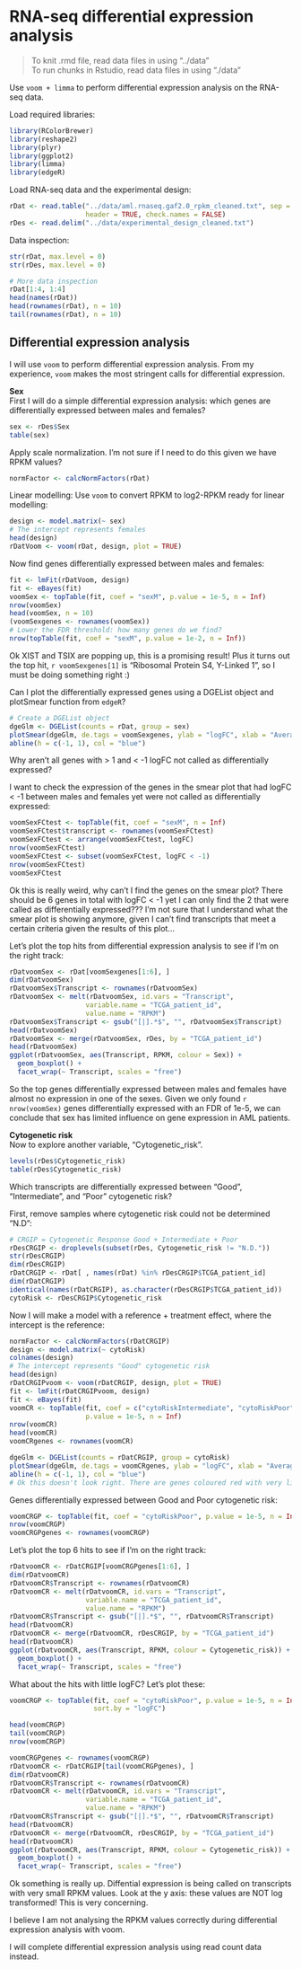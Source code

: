 RNA-seq differential expression analysis
========================================
> To knit .rmd file, read data files in using "../data"  
> To run chunks in Rstudio, read data files in using "./data"

Use `voom + limma` to perform differential expression analysis on the RNA-seq data.

Load required libraries:
```r
library(RColorBrewer)
library(reshape2)
library(plyr)
library(ggplot2)
library(limma)
library(edgeR)
```

Load RNA-seq data and the experimental design:
```r
rDat <- read.table("../data/aml.rnaseq.gaf2.0_rpkm_cleaned.txt", sep = "\t",
                   header = TRUE, check.names = FALSE)
rDes <- read.delim("../data/experimental_design_cleaned.txt")
```

Data inspection:
```r
str(rDat, max.level = 0)
str(rDes, max.level = 0)
```

```r
# More data inspection
rDat[1:4, 1:4]
head(names(rDat))
head(rownames(rDat), n = 10)
tail(rownames(rDat), n = 10)
```


## Differential expression analysis
I will use `voom` to perform differential expression analysis. From my experience, `voom` makes the most stringent calls for differential expression. 

**Sex**  
First I will do a simple differential expression analysis: which genes are differentially expressed between males and females?
```r
sex <- rDes$Sex
table(sex)
```

Apply scale normalization. I'm not sure if I need to do this given we have RPKM values?
```r
normFactor <- calcNormFactors(rDat)
```

Linear modelling: Use `voom` to convert RPKM to log2-RPKM ready for linear modelling:
```r
design <- model.matrix(~ sex)
# The intercept represents females
head(design)
rDatVoom <- voom(rDat, design, plot = TRUE)
```

Now find genes differentially expressed between males and females:
```r
fit <- lmFit(rDatVoom, design)
fit <- eBayes(fit)
voomSex <- topTable(fit, coef = "sexM", p.value = 1e-5, n = Inf)
nrow(voomSex)
head(voomSex, n = 10)
(voomSexgenes <- rownames(voomSex))
# Lower the FDR threshold: how many genes do we find?
nrow(topTable(fit, coef = "sexM", p.value = 1e-2, n = Inf))
```
Ok XIST and TSIX are popping up, this is a promising result! Plus it turns out the top hit, `r voomSexgenes[1]` is "Ribosomal Protein S4, Y-Linked 1", so I must be doing something right :)

Can I plot the differentially expressed genes using a DGEList object and plotSmear function from `edgeR`?
```r
# Create a DGEList object
dgeGlm <- DGEList(counts = rDat, group = sex)
plotSmear(dgeGlm, de.tags = voomSexgenes, ylab = "logFC", xlab = "AverageRPKM")
abline(h = c(-1, 1), col = "blue")
```
Why aren't all genes with > 1 and < -1 logFC not called as differentially expressed?

I want to check the expression of the genes in the smear plot that had logFC < -1 between males and females yet were not called as differentially expressed:
```r
voomSexFCtest <- topTable(fit, coef = "sexM", n = Inf)
voomSexFCtest$transcript <- rownames(voomSexFCtest)
voomSexFCtest <- arrange(voomSexFCtest, logFC)
nrow(voomSexFCtest)
voomSexFCtest <- subset(voomSexFCtest, logFC < -1)
nrow(voomSexFCtest)
voomSexFCtest
```
Ok this is really weird, why can't I find the genes on the smear plot? There should be 6 genes in total with logFC < -1 yet I can only find the 2 that were called as differentially expressed??? I'm not sure that I understand what the smear plot is showing anymore, given I can't find transcripts that meet a certain criteria given the results of this plot...

Let's plot the top hits from differential expression analysis to see if I'm on the right track:
```r
rDatvoomSex <- rDat[voomSexgenes[1:6], ]
dim(rDatvoomSex)
rDatvoomSex$Transcript <- rownames(rDatvoomSex)
rDatvoomSex <- melt(rDatvoomSex, id.vars = "Transcript", 
                   variable.name = "TCGA_patient_id",
                   value.name = "RPKM")
rDatvoomSex$Transcript <- gsub("[|].*$", "", rDatvoomSex$Transcript)
head(rDatvoomSex)
rDatvoomSex <- merge(rDatvoomSex, rDes, by = "TCGA_patient_id")
head(rDatvoomSex)
ggplot(rDatvoomSex, aes(Transcript, RPKM, colour = Sex)) +
  geom_boxplot() +
  facet_wrap(~ Transcript, scales = "free")
```
So the top genes differentially expressed between males and females have almost no expression in one of the sexes. Given we only found `r nrow(voomSex)` genes differentially expressed with an FDR of 1e-5, we can conclude that sex has limited influence on gene expression in AML patients.


**Cytogenetic risk**  
Now to explore another variable, "Cytogenetic_risk". 
```r
levels(rDes$Cytogenetic_risk)
table(rDes$Cytogenetic_risk)
```

Which transcripts are differentially expressed between "Good", "Intermediate", and "Poor" cytogenetic risk?

First, remove samples where cytogenetic risk could not be determined "N.D":
```r
# CRGIP = Cytogenetic Response Good + Intermediate + Poor
rDesCRGIP <- droplevels(subset(rDes, Cytogenetic_risk != "N.D."))
str(rDesCRGIP)
dim(rDesCRGIP)
rDatCRGIP <- rDat[ , names(rDat) %in% rDesCRGIP$TCGA_patient_id]
dim(rDatCRGIP)
identical(names(rDatCRGIP), as.character(rDesCRGIP$TCGA_patient_id))
cytoRisk <- rDesCRGIP$Cytogenetic_risk
```

Now I will make a model with a reference + treatment effect, where the intercept is the reference:
```r
normFactor <- calcNormFactors(rDatCRGIP)
design <- model.matrix(~ cytoRisk)
colnames(design)
# The intercept represents "Good" cytogenetic risk
head(design)
rDatCRGIPvoom <- voom(rDatCRGIP, design, plot = TRUE)
fit <- lmFit(rDatCRGIPvoom, design)
fit <- eBayes(fit)
voomCR <- topTable(fit, coef = c("cytoRiskIntermediate", "cytoRiskPoor"), 
                   p.value = 1e-5, n = Inf)
nrow(voomCR)
head(voomCR)
voomCRgenes <- rownames(voomCR)
```

```r
dgeGlm <- DGEList(counts = rDatCRGIP, group = cytoRisk)
plotSmear(dgeGlm, de.tags = voomCRgenes, ylab = "logFC", xlab = "AverageRPKM")
abline(h = c(-1, 1), col = "blue")
# Ok this doesn't look right. There are genes coloured red with very little logFC? But hang on, plotSmear plots logCF between two experimental groups. It has chosen to plot Good against intermediate by default???
```

Genes differentially expressed between Good and Poor cytogenetic risk:
```r
voomCRGP <- topTable(fit, coef = "cytoRiskPoor", p.value = 1e-5, n = Inf)
nrow(voomCRGP)
voomCRGPgenes <- rownames(voomCRGP)
```

Let's plot the top 6 hits to see if I'm on the right track:
```r
rDatvoomCR <- rDatCRGIP[voomCRGPgenes[1:6], ]
dim(rDatvoomCR)
rDatvoomCR$Transcript <- rownames(rDatvoomCR)
rDatvoomCR <- melt(rDatvoomCR, id.vars = "Transcript", 
                   variable.name = "TCGA_patient_id",
                   value.name = "RPKM")
rDatvoomCR$Transcript <- gsub("[|].*$", "", rDatvoomCR$Transcript)
head(rDatvoomCR)
rDatvoomCR <- merge(rDatvoomCR, rDesCRGIP, by = "TCGA_patient_id")
head(rDatvoomCR)
ggplot(rDatvoomCR, aes(Transcript, RPKM, colour = Cytogenetic_risk)) +
  geom_boxplot() +
  facet_wrap(~ Transcript, scales = "free")  
```

What about the hits with little logFC? Let's plot these:
```r
voomCRGP <- topTable(fit, coef = "cytoRiskPoor", p.value = 1e-5, n = Inf,
                     sort.by = "logFC")
```

```r
head(voomCRGP)
tail(voomCRGP)
nrow(voomCRGP)
```

```r
voomCRGPgenes <- rownames(voomCRGP)
rDatvoomCR <- rDatCRGIP[tail(voomCRGPgenes), ]
dim(rDatvoomCR)
rDatvoomCR$Transcript <- rownames(rDatvoomCR)
rDatvoomCR <- melt(rDatvoomCR, id.vars = "Transcript", 
                   variable.name = "TCGA_patient_id",
                   value.name = "RPKM")
rDatvoomCR$Transcript <- gsub("[|].*$", "", rDatvoomCR$Transcript)
head(rDatvoomCR)
rDatvoomCR <- merge(rDatvoomCR, rDesCRGIP, by = "TCGA_patient_id")
head(rDatvoomCR)
ggplot(rDatvoomCR, aes(Transcript, RPKM, colour = Cytogenetic_risk)) +
  geom_boxplot() +
  facet_wrap(~ Transcript, scales = "free")
```

Ok something is really up. Diffential expression is being called on transcripts with very small RPKM values. Look at the y axis: these values are NOT log transformed! This is very concerning.

I believe I am not analysing the RPKM values correctly during differential expression analysis with voom. 

I will complete differential expression analysis using read count data instead.
